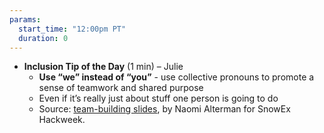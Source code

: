 ```yaml
---
params: 
  start_time: "12:00pm PT"
  duration: 0
---
```


- **Inclusion Tip of the Day** (1 min) – Julie
  - **Use “we” instead of “you”** - use collective pronouns to promote a sense of teamwork and shared purpose 
  -  Even if it’s really just about stuff one person is going to do
  - Source: [team-building slides](https://docs.google.com/presentation/d/1qJDpFdS42kF5pcrbmxm1xFWzNoNamVrnMFelwAOh73Q/edit#slide=id.gddb97543ad_3_13), by Naomi Alterman for SnowEx Hackweek.